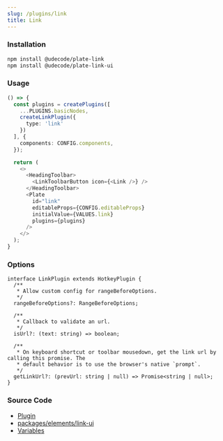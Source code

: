 ```yaml
---
slug: /plugins/link
title: Link
---
```


### Installation

```bash npm2yarn
npm install @udecode/plate-link
npm install @udecode/plate-link-ui
```

### Usage

```ts live
() => {
  const plugins = createPlugins([
    ...PLUGINS.basicNodes,
    createLinkPlugin({
      type: 'link'
    })
  ], {
    components: CONFIG.components,
  });

  return (
    <>
      <HeadingToolbar>
        <LinkToolbarButton icon={<Link />} />
      </HeadingToolbar>
      <Plate
        id="link"
        editableProps={CONFIG.editableProps}
        initialValue={VALUES.link}
        plugins={plugins}
      />
    </>
  );
}
```

### Options

```tsx
interface LinkPlugin extends HotkeyPlugin {
  /**
   * Allow custom config for rangeBeforeOptions.
   */
  rangeBeforeOptions?: RangeBeforeOptions;

  /**
   * Callback to validate an url.
   */
  isUrl?: (text: string) => boolean;

  /**
   * On keyboard shortcut or toolbar mousedown, get the link url by calling this promise. The
   * default behavior is to use the browser's native `prompt`.
   */
  getLinkUrl?: (prevUrl: string | null) => Promise<string | null>;
}
```

### Source Code

- [Plugin](https://github.com/udecode/plate/blob/main/packages/elements/link/src/createLinkPlugin.ts)
- [packages/elements/link-ui](https://github.com/udecode/plate/tree/main/packages/elements/link-ui/src)
- [Variables](https://github.com/udecode/plate/blob/main/docs/src/live/live.tsx)

